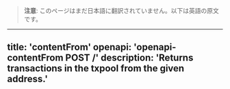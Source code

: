 <!-- AUTO-GENERATED-CONTENT:START (ENGLISH-COPY) -->
> **注意**: このページはまだ日本語に翻訳されていません。以下は英語の原文です。

---
title: 'contentFrom'
openapi: 'openapi-contentFrom POST /'
description: 'Returns transactions in the txpool from the given address.'
---